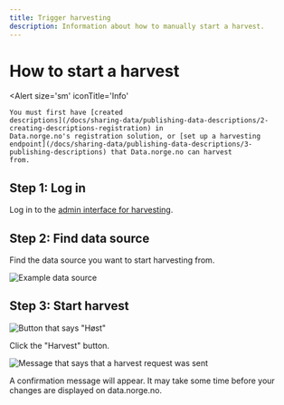 ```yaml
---
title: Trigger harvesting
description: Information about how to manually start a harvest.
---
```


# How to start a harvest

<Alert
    size='sm'
    iconTitle='Info'
>
    You must first have [created
    descriptions](/docs/sharing-data/publishing-data-descriptions/2-creating-descriptions-registration) in
    Data.norge.no's registration solution, or [set up a harvesting
    endpoint](/docs/sharing-data/publishing-data-descriptions/3-publishing-descriptions) that Data.norge.no can harvest
    from.
</Alert>

## Step 1: Log in

Log in to the [admin interface for harvesting](https://admin.fellesdatakatalog.digdir.no/data-sources).

## Step 2: Find data source

Find the data source you want to start harvesting from.

![Example data source](https://cms.fellesdatakatalog.digdir.no/uploads/data_source_entry_d25303217f.png)

## Step 3: Start harvest

![Button that says "Høst"](https://cms.fellesdatakatalog.digdir.no/uploads/harvesting_harvest_button_d1e18ff981.png)

Click the "Harvest" button.

![Message that says that a harvest request was sent](https://cms.fellesdatakatalog.digdir.no/uploads/harvesting_harvest_request_sent_8f75b28d4a.png)

A confirmation message will appear. It may take some time before your changes are displayed on data.norge.no.
